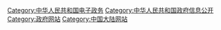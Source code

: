 [[Category:中华人民共和国电子政务|Category:中华人民共和国电子政务]]
[[Category:中华人民共和国政府信息公开|Category:中华人民共和国政府信息公开]]
[[Category:政府网站|Category:政府网站]]
[[Category:中国大陆网站|Category:中国大陆网站]]